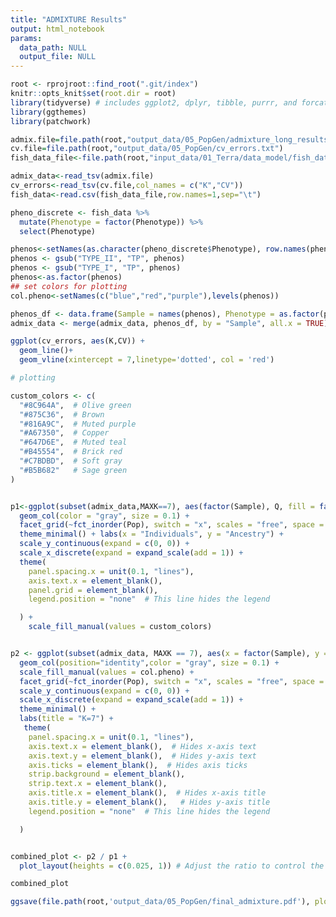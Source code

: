 ```yaml
---
title: "ADMIXTURE Results"
output: html_notebook
params:
  data_path: NULL
  output_file: NULL
---
```


```r
root <- rprojroot::find_root(".git/index")
knitr::opts_knit$set(root.dir = root)
library(tidyverse) # includes ggplot2, dplyr, tibble, purrr, and forcats
library(ggthemes)
library(patchwork)
```

```r
admix.file=file.path(root,"output_data/05_PopGen/admixture_long_results.header.txt")
cv.file=file.path(root,"output_data/05_PopGen/cv_errors.txt")
fish_data_file<-file.path(root,"input_data/01_Terra/data_model/fish_data_2024a.txt")
```


```r
admix_data<-read_tsv(admix.file)
cv_errors<-read_tsv(cv.file,col_names = c("K","CV"))
fish_data<-read.csv(fish_data_file,row.names=1,sep="\t")

pheno_discrete <- fish_data %>% 
  mutate(Phenotype = factor(Phenotype)) %>%
  select(Phenotype)

phenos<-setNames(as.character(pheno_discrete$Phenotype), row.names(pheno_discrete))
phenos <- gsub("TYPE_II", "TP", phenos)
phenos <- gsub("TYPE_I", "TP", phenos)
phenos<-as.factor(phenos)
## set colors for plotting 
col.pheno<-setNames(c("blue","red","purple"),levels(phenos)) 

phenos_df <- data.frame(Sample = names(phenos), Phenotype = as.factor(phenos))
admix_data <- merge(admix_data, phenos_df, by = "Sample", all.x = TRUE)
```

```r
ggplot(cv_errors, aes(K,CV)) +
  geom_line()+
  geom_vline(xintercept = 7,linetype='dotted', col = 'red')
```

```r
# plotting

custom_colors <- c(
  "#8C964A",  # Olive green
  "#875C36",  # Brown
  "#816A9C",  # Muted purple
  "#A67350",  # Copper
  "#647D6E",  # Muted teal
  "#B45554",  # Brick red
  "#C7BDBD",  # Soft gray
  "#B5B682"   # Sage green
)


p1<-ggplot(subset(admix_data,MAXK==7), aes(factor(Sample), Q, fill = factor(GROUP))) +
  geom_col(color = "gray", size = 0.1) +
  facet_grid(~fct_inorder(Pop), switch = "x", scales = "free", space = "free") +
  theme_minimal() + labs(x = "Individuals", y = "Ancestry") +
  scale_y_continuous(expand = c(0, 0)) +
  scale_x_discrete(expand = expand_scale(add = 1)) +
  theme(
    panel.spacing.x = unit(0.1, "lines"),
    axis.text.x = element_blank(),
    panel.grid = element_blank(),
    legend.position = "none"  # This line hides the legend

  ) +
    scale_fill_manual(values = custom_colors) 


p2 <- ggplot(subset(admix_data, MAXK == 7), aes(x = factor(Sample), y = 0.5, fill = factor(Phenotype))) +
  geom_col(position="identity",color = "gray", size = 0.1) +
  scale_fill_manual(values = col.pheno) +
  facet_grid(~fct_inorder(Pop), switch = "x", scales = "free", space = "free") +
  scale_y_continuous(expand = c(0, 0)) +
  scale_x_discrete(expand = expand_scale(add = 1)) +
  theme_minimal() +
  labs(title = "K=7") +
   theme(
    panel.spacing.x = unit(0.1, "lines"),
    axis.text.x = element_blank(),  # Hides x-axis text
    axis.text.y = element_blank(),  # Hides y-axis text
    axis.ticks = element_blank(),  # Hides axis ticks
    strip.background = element_blank(),
    strip.text.x = element_blank(),
    axis.title.x = element_blank(),  # Hides x-axis title
    axis.title.y = element_blank(),   # Hides y-axis title
    legend.position = "none"  # This line hides the legend

  )


combined_plot <- p2 / p1 + 
  plot_layout(heights = c(0.025, 1)) # Adjust the ratio to control the relative height of the phenotype plot

combined_plot


```
```r
ggsave(file.path(root,'output_data/05_PopGen/final_admixture.pdf'), plot = combined_plot, width = 12, height = 4, units = "in")
```